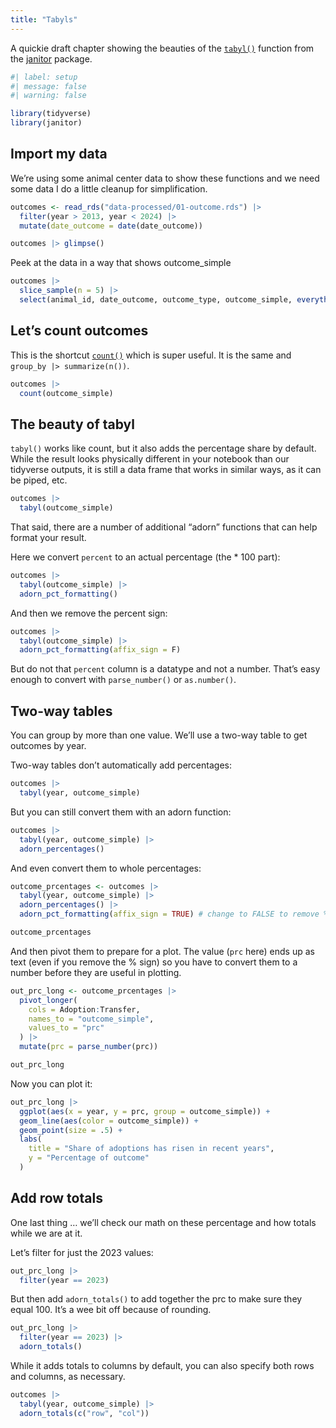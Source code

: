 ```yaml
---
title: "Tabyls"
---
```


A quickie draft chapter showing the beauties of the [`tabyl()`](https://sfirke.github.io/janitor/articles/tabyls.html) function from the [janitor](https://sfirke.github.io/janitor/index.html) package.


```r
#| label: setup
#| message: false
#| warning: false

library(tidyverse)
library(janitor)
```

## Import my data

We're using some animal center data to show these functions and we need some data I do a little cleanup for simplification.

```r
outcomes <- read_rds("data-processed/01-outcome.rds") |>
  filter(year > 2013, year < 2024) |> 
  mutate(date_outcome = date(date_outcome))

outcomes |> glimpse()
```

Peek at the data in a way that shows outcome_simple

```r
outcomes |>
  slice_sample(n = 5) |>
  select(animal_id, date_outcome, outcome_type, outcome_simple, everything())
```

## Let's count outcomes

This is the shortcut [`count()`](https://dplyr.tidyverse.org/reference/count.html) which is super useful. It is the same and `group_by |> summarize(n())`.

```r
outcomes |> 
  count(outcome_simple)
```

## The beauty of tabyl

`tabyl()` works like count, but it also adds the percentage share by default. While the result looks physically different in your notebook than our tidyverse outputs, it is still a data frame that works in similar ways, as it can be piped, etc.

```r
outcomes |> 
  tabyl(outcome_simple)
```

That said, there are a number of additional "adorn" functions that can help format your result.

Here we convert `percent` to an actual percentage (the * 100 part):

```r
outcomes |> 
  tabyl(outcome_simple) |> 
  adorn_pct_formatting()
```

And then we remove the percent sign:

```r
outcomes |> 
  tabyl(outcome_simple) |> 
  adorn_pct_formatting(affix_sign = F)
```

But do not that `percent` column is a <chr> datatype and not a number. That's easy enough to convert with `parse_number()` or `as.number()`.

## Two-way tables

You can group by more than one value. We'll use a two-way table to get outcomes by year.

Two-way tables don't automatically add percentages:

```r
outcomes |> 
  tabyl(year, outcome_simple)
```

But you can still convert them with an adorn function:

```r
outcomes |> 
  tabyl(year, outcome_simple) |> 
  adorn_percentages()
```

And even convert them to whole percentages:

```r
outcome_prcentages <- outcomes |> 
  tabyl(year, outcome_simple) |> 
  adorn_percentages() |> 
  adorn_pct_formatting(affix_sign = TRUE) # change to FALSE to remove %

outcome_prcentages
```

And then pivot them to prepare for a plot. The value (`prc` here) ends up as text (even if you remove the % sign) so you have to convert them to a number before they are useful in plotting.

```r
out_prc_long <- outcome_prcentages |> 
  pivot_longer(
    cols = Adoption:Transfer,
    names_to = "outcome_simple",
    values_to = "prc"
  ) |> 
  mutate(prc = parse_number(prc))

out_prc_long
```

Now you can plot it:

```r
out_prc_long |> 
  ggplot(aes(x = year, y = prc, group = outcome_simple)) +
  geom_line(aes(color = outcome_simple)) +
  geom_point(size = .5) +
  labs(
    title = "Share of adoptions has risen in recent years",
    y = "Percentage of outcome"
  )
```

## Add row totals

One last thing ... we'll check our math on these percentage and how totals while we are at it.

Let's filter for just the 2023 values:

```r
out_prc_long |> 
  filter(year == 2023)
```

But then add `adorn_totals()` to add together the prc to make sure they equal 100. It's a wee bit off because of rounding.

```r
out_prc_long |> 
  filter(year == 2023) |> 
  adorn_totals()
```

While it adds totals to columns by default, you can also specify both rows and columns, as necessary.

```r
outcomes |> 
  tabyl(year, outcome_simple) |> 
  adorn_totals(c("row", "col"))
```

